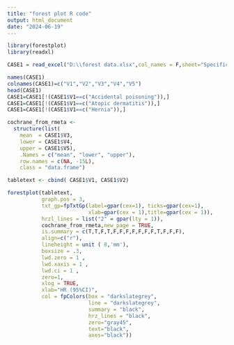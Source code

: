 ---
title: "forest plot R code"
output: html_document
date: "2024-06-19"
---
```{r Load libraries}
library(forestplot)
library(readxl)
```
```{r Load dataframes}
CASE1 = read_excel("D:\\forest data.xlsx",col_names = F,sheet="Specific")
```
```{r setup, include=TRUE}
names(CASE1)
colnames(CASE1)=c("V1","V2","V3","V4","V5")
head(CASE1)
CASE1=CASE1[!(CASE1$V1==c("Accidental poisoning")),] 
CASE1=CASE1[!(CASE1$V1==c("Atopic dermatitis")),] 
CASE1=CASE1[!(CASE1$V1==c("Hernia")),] 

cochrane_from_rmeta <- 
  structure(list(
    mean  = CASE1$V3, 
    lower = CASE1$V4,
    upper = CASE1$V5),
    .Names = c("mean", "lower", "upper"), 
    row.names = c(NA, -15L), 
    class = "data.frame")

tabletext <- cbind( CASE1$V1, CASE1$V2)

forestplot(tabletext, 
           graph.pos = 3,
           txt_gp=fpTxtGp(label=gpar(cex=1), ticks=gpar(cex=1),
                          xlab=gpar(cex = 1),title=gpar(cex = 1)),
           hrzl_lines = list("2" = gpar(lty = 1)),
           cochrane_from_rmeta,new_page = TRUE,
           is.summary = c(T,T,F,T,F,F,F,F,F,F,F,T,F,F,F),
           align=c("r"),
           lineheight = unit ( 8,'mm'),
           boxsize = .3, 
           lwd.zero = 1 ,
           lwd.xaxis = 1 ,
           lwd.ci = 1 ,
           zero=1,
           xlog = TRUE,
           xlab="HR (95%CI)",
           col = fpColors(box = "darkslategrey",
                          line = "darkslategrey", 
                          summary = "black", 
                          hrz_lines = "black",
                          zero="gray45",
                          text="black",
                          axes="black")) 


```
